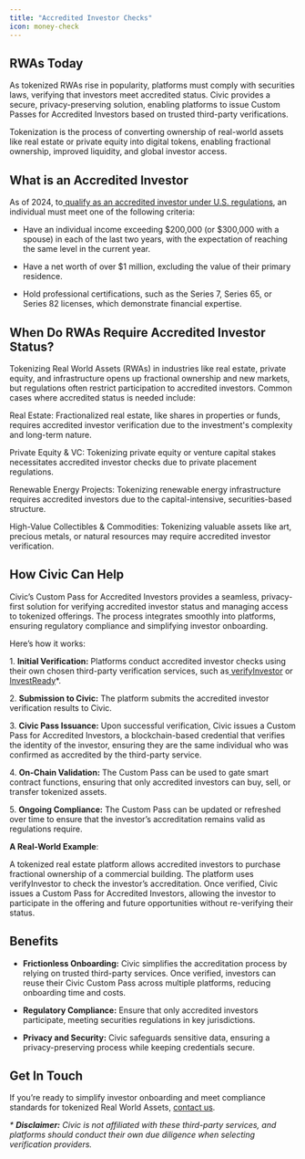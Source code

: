 ```yaml
---
title: "Accredited Investor Checks"
icon: money-check
---
```


## RWAs Today

As tokenized RWAs rise in popularity, platforms must comply with securities laws, verifying that investors meet accredited status. Civic provides a secure, privacy-preserving solution, enabling platforms to issue Custom Passes for Accredited Investors based on trusted third-party verifications.

Tokenization is the process of converting ownership of real-world assets like real estate or private equity into digital tokens, enabling fractional ownership, improved liquidity, and global investor access.

## What is an Accredited Investor

As of 2024, to[ qualify as an accredited investor under U.S. regulations](https://www.sec.gov/resources-small-businesses/capital-raising-building-blocks/accredited-investors), an individual must meet one of the following criteria:

* Have an individual income exceeding $200,000 (or $300,000 with a spouse) in each of the last two years, with the expectation of reaching the same level in the current year.

* Have a net worth of over $1 million, excluding the value of their primary residence.

* Hold professional certifications, such as the Series 7, Series 65, or Series 82 licenses, which demonstrate financial expertise.

## When Do RWAs Require Accredited Investor Status?

Tokenizing Real World Assets (RWAs) in industries like real estate, private equity, and infrastructure opens up fractional ownership and new markets, but regulations often restrict participation to accredited investors. Common cases where accredited status is needed include:

Real Estate: Fractionalized real estate, like shares in properties or funds, requires accredited investor verification due to the investment's complexity and long-term nature.

Private Equity & VC: Tokenizing private equity or venture capital stakes necessitates accredited investor checks due to private placement regulations.

Renewable Energy Projects: Tokenizing renewable energy infrastructure requires accredited investors due to the capital-intensive, securities-based structure.

High-Value Collectibles & Commodities: Tokenizing valuable assets like art, precious metals, or natural resources may require accredited investor verification.

## How Civic Can Help

Civic’s Custom Pass for Accredited Investors provides a seamless, privacy-first solution for verifying accredited investor status and managing access to tokenized offerings. The process integrates smoothly into platforms, ensuring regulatory compliance and simplifying investor onboarding.

Here’s how it works:

1\. **Initial Verification:** Platforms conduct accredited investor checks using their own chosen third-party verification services, such as[ verifyInvestor](https://www.verifyinvestor.com/accredited-investor-verification) or[ InvestReady](https://investready.com/)\*.

2\. **Submission to Civic:** The platform submits the accredited investor verification results to Civic.

3\. **Civic Pass Issuance:** Upon successful verification, Civic issues a Custom Pass for Accredited Investors, a blockchain-based credential that verifies the identity of the investor, ensuring they are the same individual who was confirmed as accredited by the third-party service.

4\. **On-Chain Validation:** The Custom Pass can be used to gate smart contract functions, ensuring that only accredited investors can buy, sell, or transfer tokenized assets.

5\. **Ongoing Compliance:** The Custom Pass can be updated or refreshed over time to ensure that the investor’s accreditation remains valid as regulations require.

**A Real-World Example**:

A tokenized real estate platform allows accredited investors to purchase fractional ownership of a commercial building. The platform uses verifyInvestor to check the investor’s accreditation. Once verified, Civic issues a Custom Pass for Accredited Investors, allowing the investor to participate in the offering and future opportunities without re-verifying their status.

## Benefits

* **Frictionless Onboarding:** Civic simplifies the accreditation process by relying on trusted third-party services. Once verified, investors can reuse their Civic Custom Pass across multiple platforms, reducing onboarding time and costs.

* **Regulatory Compliance:** Ensure that only accredited investors participate, meeting securities regulations in key jurisdictions.

* **Privacy and Security:** Civic safeguards sensitive data, ensuring a privacy-preserving process while keeping credentials secure.

## Get In Touch

If you’re ready to simplify investor onboarding and meet compliance standards for tokenized Real World Assets, [contact us](https://civickey.typeform.com/req-custom).

*\* **Disclaimer:** Civic is not affiliated with these third-party services, and platforms should conduct their own due diligence when selecting verification providers.*
